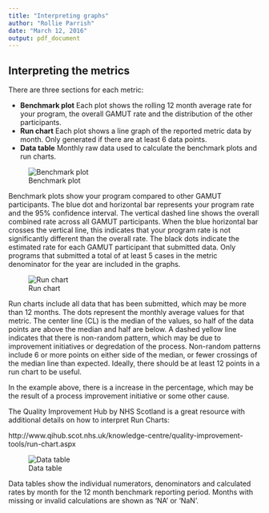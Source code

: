 ```yaml
---
title: "Interpreting graphs"
author: "Rollie Parrish"
date: "March 12, 2016"
output: pdf_document
---
```



## Interpreting the metrics

There are three sections for each metric:

 - __Benchmark plot__  Each plot shows the rolling 12 month average rate for your program, the overall GAMUT rate and the distribution of the other participants. 
 - __Run chart__ Each plot shows a line graph of the reported metric data by month. Only generated if there are at least 6 data points. 
 - __Data table__ Monthly raw data used to calculate the benchmark plots and run charts.

![Benchmark plot](figures/examples/example_bench.png)    

Benchmark plots show your program compared to other GAMUT participants.  The blue dot and horizontal bar represents your program rate and the 95\% confidence interval. The vertical dashed line shows the overall combined rate across all GAMUT participants. When the blue horizontal bar crosses the vertical line, this indicates that your program rate is not significantly different than the overall rate. The black dots indicate the estimated rate for each GAMUT participant that submitted data. Only programs that submitted a total of at least 5 cases in the metric denominator for the year are included in the graphs.



![Run chart](figures/examples/example_runchart.png)    

\raggedright

Run charts include all data that has been submitted, which may be more than 12 months. The dots represent the monthly average values for that metric. The center line (CL) is the median of the values, so half of the data points are above the median and half are below. A dashed yellow line indicates that there is non-random pattern, which may be due to improvement initiatives or degredation of the process. Non-random patterns include 6 or more points on either side of the median, or fewer crossings of the median line than expected. Ideally, there should be at least 12 points in a run chart to be useful. 

In the example above, there is a increase in the percentage, which may be the result of a process improvement initiative or some other cause. 


The Quality Improvement Hub by NHS Scotland is a great resource with additional details on how to interpret Run Charts:

http://www.qihub.scot.nhs.uk/knowledge-centre/quality-improvement-tools/run-chart.aspx


![Data table](figures/examples/example_datatable.png) 

Data tables show the individual numerators, denominators and calculated rates by month for the 12 month benchmark reporting period. Months with missing or invalid calculations are shown as 'NA' or 'NaN'. 
